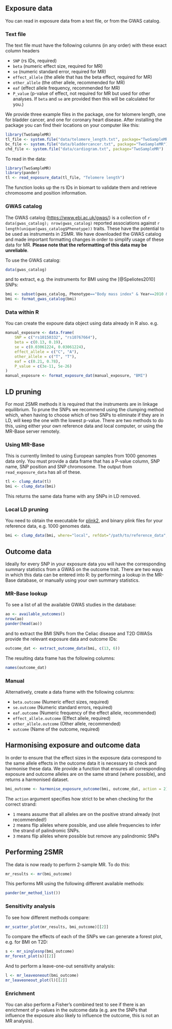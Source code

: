 


## Exposure data

You can read in exposure data from a text file, or from the GWAS catalog.

### Text file

The text file must have the following columns (in any order) with these exact column headers

- `SNP` (rs IDs, required)
- `beta` (numeric effect size, required for MR)
- `se` (numeric standard error, required for MR)
- `effect_allele` (the allele that has the beta effect, required for MR)
- `other_allele` (the other allele, recommended for MR)
- `eaf` (effect allele frequency, recommended for MR)
- `P_value` (p-value of effect, not required for MR but used for other analyses. If `beta` and `se` are provided then this will be calculated for you.)

We provide three example files in the package, one for telomere length, one for bladder cancer, and one for coronary heart disease. After installing the package you can find their locations on your computer like this:

```r
library(TwoSampleMR)
tl_file <- system.file("data/telomere_length.txt", package="TwoSampleMR")
bc_file <- system.file("data/bladdercancer.txt", package="TwoSampleMR")
chd_file <- system.file("data/cardiogram.txt", package="TwoSampleMR")

```

To read in the data:

```r
library(TwoSampleMR)
library(pander)
tl <- read_exposure_data(tl_file, "Telomere length")
```

The function looks up the rs IDs in biomart to validate them and retrieve chromosome and position information.

### GWAS catalog

The GWAS catalog ([https://www.ebi.ac.uk/gwas/](https://www.ebi.ac.uk/gwas/)) is a collection of `r data(gwas_catalog); nrow(gwas_catalog)` reported associations against `r length(unique(gwas_catalog$Phenotype))` traits. These have the potential to be used as instruments in 2SMR. We have downloaded the GWAS catalog and made important formatting changes in order to simplify usage of these data for MR. **Please note that the reformatting of this data may be unreliable**.

To use the GWAS catalog:

```r
data(gwas_catalog)
```

and to extract, e.g. the instruments for BMI using the [@Speliotes2010] SNPs:

```r
bmi <- subset(gwas_catalog, Phenotype=="Body mass index" & Year==2010 & grepl("kg", Units))
bmi <- format_gwas_catalog(bmi)
```

### Data within R

You can create the expoure data object using data already in R also. e.g.

```r
manual_exposure <- data.frame(
	SNP = c("rs10150332", "rs10767664"),
	beta = c(0.13, 0.19),
	se = c(0.03061224, 0.03061224),
	effect_allele = c("C", "A"),
	other_allele = c("T", "T"),
	eaf = c(0.21, 0.78),
	P_value = c(3e-11, 5e-26)
)
manual_exposure <- format_exposure_dat(manual_exposure, "BMI")
```


## LD pruning

For most 2SMR methods it is required that the instruments are in linkage equilibrium. To prune the SNPs we recommend using the clumping method which, when having to choose which of two SNPs to eliminate if they are in LD, will keep the one with the lowest p-value. There are two methods to do this, using either your own reference data and local computer, or using the MR-Base server remotely.

### Using MR-Base

This is currently limited to using European samples from 1000 genomes data only. You must provide a data frame that has a P-value column, SNP name, SNP position and SNP chromosome. The output from `read_exposure_data` has all of these.

```r
tl <- clump_data(tl)
bmi <- clump_data(bmi)
```

This returns the same data frame with any SNPs in LD removed.

### Local LD pruning

You need to obtain the executable for [plink2](https://cog-genomics.org/plink2), and binary plink files for your reference data, e.g. 1000 genomes data. 

```r
bmi <- clump_data(bmi, where="local", refdat="/path/to/reference_data", plink_bin="/path/to/plink2")
```

## Outcome data

Ideally for every SNP in your exposure data you will have the corresponding summary statistics from a GWAS on the outcome trait. There are two ways in which this data can be entered into R: by performing a lookup in the MR-Base database, or manually using your own summary statistics.

### MR-Base lookup

To see a list of all the available GWAS studies in the database:

```r
ao <- available_outcomes()
nrow(ao)
pander(head(ao))
```

and to extract the BMI SNPs from the Celiac disease and T2D GWASs provide the relevant exposure data and outcome IDs:

```r
outcome_dat <- extract_outcome_data(bmi, c(13, 6))
```

The resulting data frame has the following columns:

```r
names(outcome_dat)
```

### Manual 

Alternatively, create a data frame with the following columns:

- `beta.outcome` (Numeric effect sizes, required)
- `se.outcome` (Numeric standard errors, required)
- `eaf.outcome` (Numeric frequency of the effect allele, recommended)
- `effect_allele.outcome` (Effect allele, required)
- `other_allele.outcome` (Other allele, recommended)
- `outcome` (Name of the outcome, required)


## Harmonising exposure and outcome data

In order to ensure that the effect sizes in the exposure data correspond to the same allele effects in the outcome data it is necessary to check and harmonise these data. We provide a function that ensures all corresponding exposure and outcome alleles are on the same strand (where possible), and returns a harmonised dataset. 

```r
bmi_outcome <- harmonise_exposure_outcome(bmi, outcome_dat, action = 2)
```

The `action` argument specifies how strict to be when checking for the correct strand:

- `1` means assume that all alleles are on the positive strand already (not recommended!)
- `2` means flip alleles where possible, and use allele frequencies to infer the strand of palindromic SNPs.
- `3` means flip alleles where possible but remove any palindromic SNPs


## Performing 2SMR

The data is now ready to perform 2-sample MR. To do this:

```r
mr_results <- mr(bmi_outcome)
```

This performs MR using the following different available methods:

```r
pander(mr_method_list())
```

### Sensitivity analysis

To see how different methods compare:

```r
mr_scatter_plot(mr_results, bmi_outcome)[[2]]
```

To compare the effects of each of the SNPs we can generate a forest plot, e.g. for BMI on T2D:

```r
s <- mr_singlesnp(bmi_outcome)
mr_forest_plot(s)[[2]]
```

And to perform a leave-one-out sensitivity analysis:

```r
l <- mr_leaveoneout(bmi_outcome)
mr_leaveoneout_plot(l)[[2]]
```


### Enrichment

You can also perform a Fisher's combined test to see if there is an enrichment of p-values in the outcome data (e.g. are the SNPs that influence the exposure also likely to influence the outcome, this is not an MR analysis).

